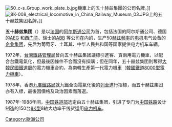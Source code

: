{{unreferenced|time=2016-08-29T01:53:39+00:00}}

[[File:50_c-s_Group_work_plate_b.jpg|thumb]]機車上的五十赫兹集團的公司名牌。]]
[[File:8K-008_electrical_locomotive_in_China_Railway_Museum_03.JPG|thumb]]上的五十赫兹集团名牌。]]

'''五十赫兹集团'''（{{lang-fr|'''Groupement 50Hz'''}}）是以[[法国|法国]]的[[阿尔斯通公司|阿尔斯通公司]]为首，包括法国的阿尔斯通公司、德国的[[AEG|AEG]] 和[[西門子公司|西门子]]、瑞士的[[ABB|ABB]] 等公司在内的，生产50[[赫兹|赫兹]][[频率|频率]]的[[电机|电机]]电气设备的[[企业集团|企业集团]]，先后为葡萄牙、土耳其、中华人民共和国等国家提供电力机车车辆。

1972年，[[台灣鐵路管理局|台灣鐵路管理局]]曾向五十赫兹集团議標引進客、貨兩用電力機車，以配合台鐵電氣化，但最後因條件不合而沒有採購；但在同年，五十赫兹集团則奪得[[大韓民國鐵道廳|大韓民國鐵道廳]]的電力機車合約，為南韓生產第一代電力機車（[[韓國鐵道8000型電力機車|韓國鐵道8000型電力機車]]）。

1978年，香港[[九廣鐵路局|九廣鐵路局]]就九鐵全面電氣化後的[[港鐵中期翻新列車|列車]]進行招標，而五十赫兹集团亦有入標，最後因價格及政治因素而落選。

1987年-1988年间，[[中国|中国]][[中华人民共和国铁道部|铁道部]]选定由五十赫兹集团，引进了专门为[[中国铁路|中国铁路]]设计制造的150台[[中国铁路8K型电力机车|8K型]]8轴大功率干线货运用[[电力机车|电力机车]]。

[[Category:歐洲公司|Category:歐洲公司]]
{{tech-stub}}